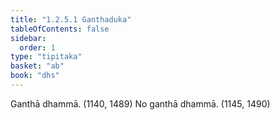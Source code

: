 ```yaml
---
title: "1.2.5.1 Ganthaduka"
tableOfContents: false
sidebar:
  order: 1
type: "tipitaka"
basket: "ab"
book: "dhs"
---
```



<DynamicBreadcrumb />

<Division number="48" book="dhs">

<Paragraph number="123" book="dhs">
Ganthā dhammā. (<Emphasis>1140, 1489</Emphasis>)
</Paragraph>

<Paragraph number="124" book="dhs">
No ganthā dhammā. (<Emphasis>1145, 1490</Emphasis>)
</Paragraph>
</Division>